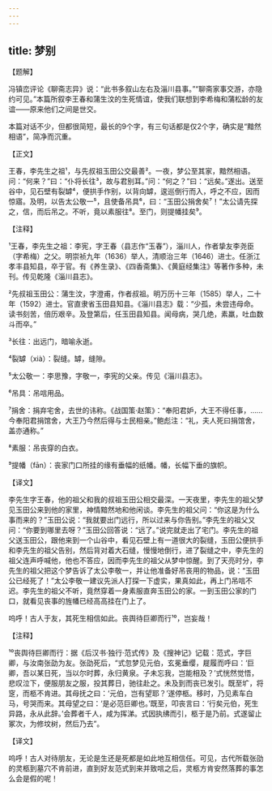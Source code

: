 ```yaml
---
---
---
```

title: 梦别
---




【题解】


冯镇峦评论《聊斋志异》说：“此书多叙山左右及淄川县事。”“聊斋家事交游，亦隐约可见。”本篇所叙李王春和蒲生汶的生死情谊，使我们联想到李希梅和蒲松龄的友谊——原来他们之间是世交。

本篇对话不少，但都很简短，最长的9个字，有三句话都是仅2个字，确实是“黯然相语”，简净而沉重。

【正文】

王春，李先生之祖¹，与先叔祖玉田公交最善²。一夜，梦公至其家，黯然相语。问：“何来？”曰：“仆将长往³，故与君别耳。”问：“何之？”曰：“远矣。”遂出。送至谷中，见石壁有裂罅⁴，便拱手作别，以背向罅，逡巡倒行而入，呼之不应，因而惊寤。及明，以告太公敬一⁵，且使备吊具⁶，曰：“玉田公捐舍矣⁷！”太公请先探之，信，而后吊之。不听，竟以素服往⁸。至门，则提幡挂矣⁹。





【注释】


¹王春，李先生之祖：李宪，字王春（县志作“玉春”），淄川人，作者挚友李尧臣（字希梅）之父。明崇祯九年（1636）举人，清顺治三年（1646）进士。任浙江孝丰县知县，卒于官。有《养生录》、《四香斋集》、《黄庭经集注》等著作多种，未刊。传见乾隆《淄川县志》。

²先叔祖玉田公：蒲生汶，字澄甫，作者叔祖。明万历十三年（1585）举人，二十年（1592）进士。官直隶省玉田县知县。《淄川县志》载：“少孤，未尝违母命。读书刻苦，倍历艰辛。及登第后，任玉田县知县。闻母病，哭几绝，素羸，吐血数斗而卒。”

³长往：出远门，暗喻永逝。

⁴裂罅（xià）：裂缝。罅，缝隙。

⁵太公敬一：李思豫，字敬一，李宪的父亲。传见《淄川县志》。

⁶吊具：吊唁用品。

⁷捐舍：捐弃宅舍，去世的讳称。《战国策·赵策》：“奉阳君妒，大王不得任事，……今奉阳君捐馆舍，大王乃今然后得与士民相亲。”鲍彪注：“礼，夫人死曰捐馆舍，盖亦通称。”

⁸素服：吊丧穿的白衣。

⁹提幡（fān）：丧家门口所挂的缘有垂幅的纸幡。幡，长幅下垂的旗帜。





【译文】


李先生字王春，他的祖父和我的叔祖玉田公相交最深。一天夜里，李先生的祖父梦见玉田公来到他的家里，神情黯然地和他闲谈。李先生的祖父问：“你这是为什么事而来的？”玉田公说：“我就要出门远行，所以过来与你告别。”李先生的祖父又问：“你要到哪里去呀？”玉田公回答说：“远了。”说完就走出了宅门。李先生的祖父送玉田公，跟他来到一个山谷中，看见石壁上有一道很大的裂缝，玉田公便拱手和李先生的祖父告别，然后背对着大石缝，慢慢地倒行，进了裂缝之中，李先生的祖父连声呼喊他，他也不答应，因而李先生的祖父从梦中惊醒。到了天亮时分，李先生的祖父把这个梦告诉了太公李敬一，并让他准备好吊丧用的物品，说：“玉田公已经死了！”太公李敬一建议先派人打探一下虚实，果真如此，再上门吊唁不迟。李先生的祖父不听，竟然穿着一身素服直奔玉田公的家。一到玉田公家的门口，就看见丧事的旌幡已经高高挂在门上了。

呜呼！古人于友，其死生相信如此。丧舆待巨卿而行¹⁰，岂妄哉！





【注释】


¹⁰丧舆待巨卿而行：据《后汉书·独行·范式传》及《搜神记》记载：范式，字巨卿，与汝南张劭为友。张劭死后，“式忽梦见元伯，玄冕垂缨，屣履而呼曰：‘巨卿，吾以某日死，当以尔时葬，永归黄泉。子未忘我，岂能相及？’式恍然觉悟，悲叹泣下，便服朋友之服，投其葬日，驰往赴之。未及到而丧已发引。既至圹，将窆，而柩不肯进。其母抚之曰：‘元伯，岂有望耶？’遂停柩。移时，乃见素车白马，号哭而来。其母望之曰：‘是必范巨卿也。’既至，叩丧言曰：‘行矣元伯，死生异路，永从此辞。’会葬者千人，咸为挥涕。式因执绋而引，柩于是乃前。式遂留止冢次，为修坟树，然后乃去”。





【译文】


呜呼！古人对待朋友，无论是生还是死都是如此地互相信任。可见，古代所载张劭的灵柩到墓穴不肯前进，直到好友范式到来并致唁之后，灵柩方肯安然落葬的事怎么会是假的呢！